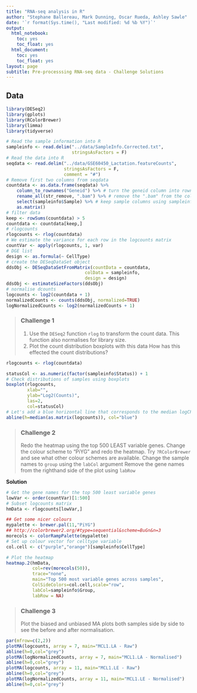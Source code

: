 ```yaml
---
title: "RNA-seq analysis in R"
author: "Stephane Ballereau, Mark Dunning, Oscar Rueda, Ashley Sawle"
date: '`r format(Sys.time(), "Last modified: %d %b %Y")`'
output:
  html_notebook:
    toc: yes
    toc_float: yes
  html_document:
    toc: yes
    toc_float: yes
layout: page
subtitle: Pre-processsing RNA-seq data - Challenge Solutions
---
```


## Data 

```r
library(DESeq2)
library(gplots)
library(RColorBrewer)
library(limma)
library(tidyverse)
```

```r
# Read the sample information into R
sampleinfo <- read.delim("../data/SampleInfo.Corrected.txt", 
                         stringsAsFactors = F)
# Read the data into R
seqdata <- read.delim("../data/GSE60450_Lactation.featureCounts", 
                      stringsAsFactors = F,
                      comment = "#")
# Remove first two columns from seqdata
countdata <- as.data.frame(seqdata) %>% 
    column_to_rownames("Geneid") %>% # turn the geneid column into rownames
    rename_all(str_remove, ".bam") %>% # remove the ".bam" from the column names
    select(sampleinfo$Sample) %>% # keep sample columns using sampleinfo
    as.matrix()
# filter data
keep <- rowSums(countdata) > 5
countdata <- countdata[keep,]
# rlogcounts
rlogcounts <- rlog(countdata)
# We estimate the variance for each row in the logcounts matrix
countVar <- apply(rlogcounts, 1, var)
# DGE list
design <- as.formula(~ CellType)
# create the DESeqDataSet object
ddsObj <- DESeqDataSetFromMatrix(countData = countdata,
                              colData = sampleinfo,
                              design = design)
ddsObj <- estimateSizeFactors(ddsObj)
# normalise dcounts
logcounts <- log2(countdata + 1)
normalizedCounts <- counts(ddsObj, normalized=TRUE) 
logNormalizedCounts <- log2(normalizedCounts + 1)
```

> ### Challenge 1
>
> 1. Use the `DESeq2` function `rlog` to transform the count data. This function
> also normalises for library size.
> 2. Plot the count distribution boxplots with this data
> How has this effected the count distributions?

```r
rlogcounts <- rlog(countdata)

statusCol <- as.numeric(factor(sampleinfo$Status)) + 1
# Check distributions of samples using boxplots
boxplot(rlogcounts, 
        xlab="", 
        ylab="Log2(Counts)",
        las=2,
        col=statusCol)
# Let's add a blue horizontal line that corresponds to the median logCPM
abline(h=median(as.matrix(logcounts)), col="blue")

```

> ### Challenge 2 {.challenge}
>
> Redo the heatmap using the top 500 LEAST variable genes.
> Change the colour scheme to "PiYG" and redo the heatmap. Try `?RColorBrewer` and see what other colour schemes are available.
> Change the sample names to `group` using the `labCol` argument
> Remove the gene names from the righthand side of the plot using `labRow`

**Solution**
```r

# Get the gene names for the top 500 least variable genes
lowVar <- order(countVar)[1:500]
# Subset logcounts matrix
hmData <- rlogcounts[lowVar,]

## Get some nicer colours
mypalette <- brewer.pal(11,"PiYG")
## http://colorbrewer2.org/#type=sequential&scheme=BuGn&n=3
morecols <- colorRampPalette(mypalette)
# Set up colour vector for celltype variable
col.cell <- c("purple","orange")[sampleinfo$CellType]

# Plot the heatmap
heatmap.2(hmData, 
          col=rev(morecols(50)),
          trace="none", 
          main="Top 500 most variable genes across samples",
          ColSideColors=col.cell,scale="row",
          labCol=sampleinfo$Group, 
          labRow = NA)

```

> ### Challenge 3
>
> Plot the biased and unbiased MA plots both samples side by side to see the 
> before and after normalisation.
>

```r
par(mfrow=c(2,2))
plotMA(logcounts, array = 7, main="MCL1.LA - Raw")
abline(h=0,col="grey")
plotMA(logNormalizedCounts, array = 7, main="MCL1.LA - Normalised")
abline(h=0,col="grey")
plotMA(logcounts, array = 11, main="MCL1.LE - Raw")
abline(h=0,col="grey")
plotMA(logNormalizedCounts, array = 11, main="MCL1.LE - Normalised")
abline(h=0,col="grey")
```
